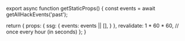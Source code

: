 
export async function getStaticProps() {
  const events = await getAllHackEvents('past');

  return {
    props: {
        ssg: {
            events: events || [],
        }
    },
    revalidate: 1 * 60 * 60, // once every hour (in seconds)
  };
}

<HomePage events={useSSG().events} />
